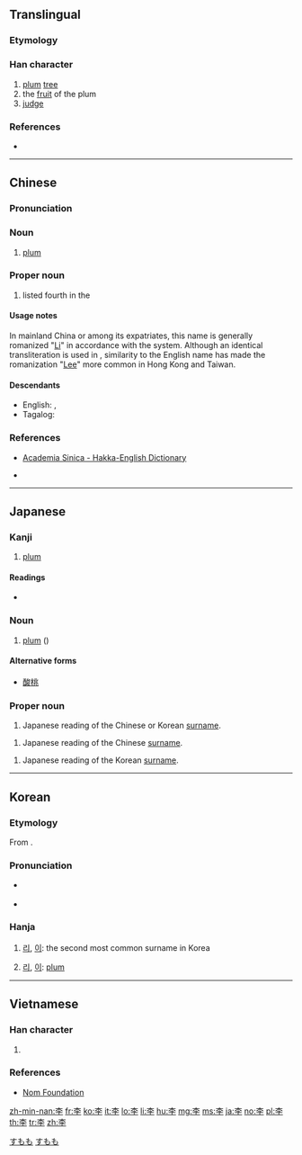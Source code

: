 {{also|季}}
{{character info/new}}

==Translingual==

===Etymology===
{{Han compound|木|子|c1=s|c2=p|t1=tree|ls=psc}}

===Han character===
{{Han char|rn=75|rad=木|as=03|sn=7|four=40407|canj=DND|ids=⿱木子}}

# [[plum]] [[tree]]
# the [[fruit]] of the plum
# [[judge]]

===References===
* {{Han ref|kx=0511.110|dkj=14459|dj=0895.090|hdz=21162.080|uh=674E|ud=26446|bh=A7F5|bd=42997}}

----

==Chinese==
{{zh-forms}}

===Pronunciation===
{{zh-pron
|m=lǐ
|c=lei5
|h=pfs=lí;hpy=li3
|mn=lí
|w=
|mc=y
|oc=y
|ma=
|cat=n,pn
}}

===Noun===
{{zh-noun}}

# [[plum]]

===Proper noun===
{{zh-proper noun}}

# {{surname|lang=zh|dot=,}} listed fourth in the ''{{w|Baijiaxing}}''

====Usage notes====
In mainland China or among its expatriates, this name is generally romanized "[[Li]]" in accordance with the {{w|Hanyu Pinyin}} system. Although an identical transliteration is used in {{w|Wade-Giles}}, similarity to the English name has made the romanization "[[Lee]]" more common in Hong Kong and Taiwan.

====Descendants====
* English: {{l|en|Li}}, {{l|en|Lee}}
* Tagalog: {{qualifier|from Hokkien}} {{l|tl|Sy}}

===References===
* {{qualifier|Hakka}} [http://minhakka.ling.sinica.edu.tw/bkg/hakyin/search.php?DETAIL=1&LIMIT=id=20390&dbname=su_tian_1&graph=2 Academia Sinica - Hakka-English Dictionary]
* {{qualifier|Hakka}} {{R:hak:Lau 1997}}

----

==Japanese==

===Kanji===
{{ja-kanji|grade=n|rs=木03}}

# [[plum]]

====Readings====
* {{ja-readings|goon=[[り]] (ri)|kanon=[[り]] (ri)|, [[い]] (i)|kun=[[すもも]] (sumomo)}}

===Noun===
{{ja-noun|すもも}}

# [[plum]] ({{taxlink|Prunus salicina|species|noshow=1}})

====Alternative forms====
* [[酸桃]]

===Proper noun===
{{ja-pos|リ|proper|り}}

# Japanese reading of the Chinese or Korean [[surname]].

{{ja-pos|リー|proper|りい}}

# Japanese reading of the Chinese [[surname]].

{{ja-pos|イ|proper|い}}

# Japanese reading of the Korean [[surname]].

[[Category:ja:Foods|すもも]]
[[Category:ja:Fruits|すもも]]

----

==Korean==

===Etymology===
From {{etyl|cmn|ko}} {{m|cmn|李||plum}}.

===Pronunciation===
* {{a|North Korea}} {{IPA|[ɾiː]|lang=ko}}
* {{a|South Korea}} {{IPA|[iː]|lang=ko}}

===Hanja===
{{ko-hanja|hangeul=[[리]], [[이]]|eumhun=[[자두]](Jadu)|rv=[[Lee]], (NK) [[ri]], [[Rhee]], (SK) [[i]], [[I]]|mr=(NK) ri, (SK) i, Yi|y=(NK) li, (SK) i}}

# {{label|ko|North Korea}} [[리]], {{label|ko|South Korea}} [[이]]: the second most common surname in Korea
# {{label|ko|North Korea}} [[리]], {{label|ko|South Korea}} [[이]]: [[plum]]

----

==Vietnamese==

===Han character===
{{vi-hantu|[[lý]], [[lí]]|rs=木03}}

# {{defn|lang=vi|sort=木03}}

===References===
* [http://nomfoundation.org/common/nom_details.php?codepoint=674e Nom Foundation]

[[zh-min-nan:李]]
[[fr:李]]
[[ko:李]]
[[it:李]]
[[lo:李]]
[[li:李]]
[[hu:李]]
[[mg:李]]
[[ms:李]]
[[ja:李]]
[[no:李]]
[[pl:李]]
[[th:李]]
[[tr:李]]
[[zh:李]]